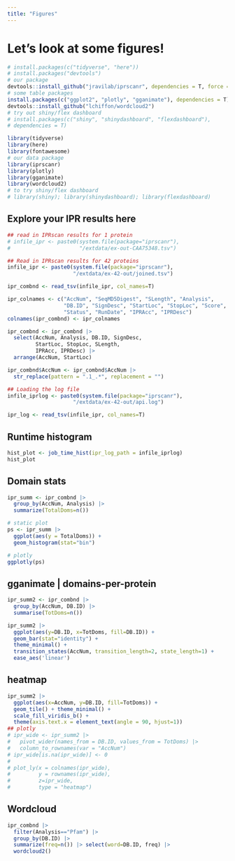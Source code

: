 ```yaml
---
title: "Figures"
---
```



# Let's look at some figures!

```r
# install.packages(c("tidyverse", "here"))
# install.packages("devtools")
# our package
devtools::install_github("jravilab/iprscanr", dependencies = T, force = T)
# some table packages
install.packages(c("ggplot2", "plotly", "gganimate"), dependencies = T)
devtools::install_github("lchiffon/wordcloud2")
# try out shiny/flex dashboard
# install.packages(c("shiny", "shinydashboard", "flexdashboard"),
# dependencies = T)
```

```r
library(tidyverse)
library(here)
library(fontawesome)
# our data package
library(iprscanr)
library(plotly)
library(gganimate)
library(wordcloud2)
# to try shiny/flex dashboard
# library(shiny); library(shinydashboard); library(flexdashboard)
```

## Explore your IPR results here

```r

## read in IPRscan results for 1 protein
# infile_ipr <- paste0(system.file(package="iprscanr"),
#                      "/extdata/ex-out-CAA75348.tsv")

## Read in IPRscan results for 42 proteins
infile_ipr <- paste0(system.file(package="iprscanr"),
                     "/extdata/ex-42-out/joined.tsv")

ipr_combnd <- read_tsv(infile_ipr, col_names=T)

ipr_colnames <- c("AccNum", "SeqMD5Digest", "SLength", "Analysis",
                  "DB.ID", "SignDesc", "StartLoc", "StopLoc", "Score",
                  "Status", "RunDate", "IPRAcc", "IPRDesc")
colnames(ipr_combnd) <- ipr_colnames

ipr_combnd <- ipr_combnd |>
  select(AccNum, Analysis, DB.ID, SignDesc,
         StartLoc, StopLoc, SLength,
         IPRAcc, IPRDesc) |>
  arrange(AccNum, StartLoc)

ipr_combnd$AccNum <- ipr_combnd$AccNum |>
  str_replace(pattern = ".1_.*", replacement = "")

## Loading the log file
infile_iprlog <- paste0(system.file(package="iprscanr"),
                     "/extdata/ex-42-out/api.log")

ipr_log <- read_tsv(infile_ipr, col_names=T)
```

## Runtime histogram
```r
hist_plot <- job_time_hist(ipr_log_path = infile_iprlog)
hist_plot

```


## Domain stats
```r
ipr_summ <- ipr_combnd |> 
  group_by(AccNum, Analysis) |> 
  summarize(TotalDoms=n())

# static plot
ps <- ipr_summ |> 
  ggplot(aes(y = TotalDoms)) +
  geom_histogram(stat="bin")

# plotly
ggplotly(ps)

```
## gganimate | domains-per-protein
```r
ipr_summ2 <- ipr_combnd |> 
  group_by(AccNum, DB.ID) |> 
  summarise(TotDoms=n())

ipr_summ2 |> 
  ggplot(aes(y=DB.ID, x=TotDoms, fill=DB.ID)) +
  geom_bar(stat="identity") +
  theme_minimal() +
  transition_states(AccNum, transition_length=2, state_length=1) +
  ease_aes('linear')

```

## heatmap
```r
ipr_summ2 |> 
  ggplot(aes(x=AccNum, y=DB.ID, fill=TotDoms)) +
  geom_tile() + theme_minimal() +
  scale_fill_viridis_b() +
  theme(axis.text.x = element_text(angle = 90, hjust=1))
## plotly
# ipr_wide <- ipr_summ2 |> 
#   pivot_wider(names_from = DB.ID, values_from = TotDoms) |> 
#   column_to_rownames(var = "AccNum")
# ipr_wide[is.na(ipr_wide)] <- 0
# 
# plot_ly(x = colnames(ipr_wide),
#         y = rownames(ipr_wide),
#         z=ipr_wide,
#         type = "heatmap")
```

## Wordcloud
```r
ipr_combnd |>
  filter(Analysis=="Pfam") |> 
  group_by(DB.ID) |> 
  summarize(freq=n()) |> select(word=DB.ID, freq) |> 
  wordcloud2()
```
